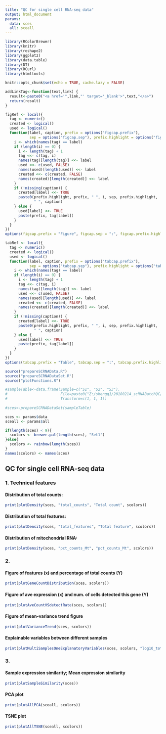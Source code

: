 ```yaml
---
title: "QC for single cell RNA-seq data"
output: html_document
params:
  data: sces
  all: sceall
---
```


```r

library(RColorBrewer)
library(knitr)
library(reshape2)
library(ggplot2)
library(data.table)
library(DT)
library(RCurl)
library(htmltools)

knitr::opts_chunk$set(echo = TRUE, cache.lazy = FALSE)

addLinkTag<-function(text,link) {
  result<-paste0("<a href='",link,"' target='_blank'>",text,"</a>")
  return(result)
}

figRef <- local({
  tag <- numeric()
  created <- logical()
  used <- logical()
  function(label, caption, prefix = options("figcap.prefix"), 
           sep = options("figcap.sep"), prefix.highlight = options("figcap.prefix.highlight")) {
    i <- which(names(tag) == label)
    if (length(i) == 0) {
      i <- length(tag) + 1
      tag <<- c(tag, i)
      names(tag)[length(tag)] <<- label
      used <<- c(used, FALSE)
      names(used)[length(used)] <<- label
      created <<- c(created, FALSE)
      names(created)[length(created)] <<- label
    }
    if (!missing(caption)) {
      created[label] <<- TRUE
      paste0(prefix.highlight, prefix, " ", i, sep, prefix.highlight, 
             " ", caption)
    } else {
      used[label] <<- TRUE
      paste(prefix, tag[label])
    }
  }
})
options(figcap.prefix = "Figure", figcap.sep = ":", figcap.prefix.highlight = "**")

tabRef <- local({
  tag <- numeric()
  created <- logical()
  used <- logical()
  function(label, caption, prefix = options("tabcap.prefix"), 
           sep = options("tabcap.sep"), prefix.highlight = options("tabcap.prefix.highlight")) {
    i <- which(names(tag) == label)
    if (length(i) == 0) {
      i <- length(tag) + 1
      tag <<- c(tag, i)
      names(tag)[length(tag)] <<- label
      used <<- c(used, FALSE)
      names(used)[length(used)] <<- label
      created <<- c(created, FALSE)
      names(created)[length(created)] <<- label
    }
    if (!missing(caption)) {
      created[label] <<- TRUE
      paste0(prefix.highlight, prefix, " ", i, sep, prefix.highlight, 
             " ", caption)
    } else {
      used[label] <<- TRUE
      paste(prefix, tag[label])
    }
  }
})
options(tabcap.prefix = "Table", tabcap.sep = ":", tabcap.prefix.highlight = "**")

source("prepareSCRNAData.R")
source("prepareSCRNADataSet.R")
source("plotFunctions.R")

```

```r
#sampleTable<-data.frame(Sample=c("S1", "S2", "S3"),
#                        File=paste0("Z:/shengq1/20180214_scRNABatchQC/", c("qi_m1.csv", "qi_m2.csv", "s1_pan_qi_1.csv")),
#                        Transform=c(1, 1, 1))
  
#sces<-prepareSCRNADataSet(sampleTable)

sces <- params$data
sceall <- params$all

if(length(sces) < 9){
  scolors <- brewer.pal(length(sces), "Set1")
}else{
  scolors <- rainbow(length(sces))
}
names(scolors) <- names(sces)


```

## QC for single cell RNA-seq data

### 1. Technical features

#### Distribution of total counts:

```r
print(plotDensity(sces, "total_counts", "Total count", scolors))
```

#### Distribution of total features: 

```r
print(plotDensity(sces, "total_features", "Total feature", scolors))
```

#### Distribution of mitochondrial RNA: 

```r
print(plotDensity(sces, "pct_counts_Mt", "pct_counts_Mt", scolors))
```

### 2. 

#### Figure of features (x) and percentage of total counts (Y) 

```r
print(plotGeneCountDistribution(sces, scolors))
```

#### Figure of ave expression (x) and num. of cells detected this gene (Y)

```r
print(plotAveCountVSdetectRate(sces, scolors))
```

#### Figure of mean-variance trend figure

```r
print(plotVarianceTrend(sces, scolors))
```

#### Explainable variables between different samples

```r
print(plotMultiSamplesOneExplanatoryVariables(sces, scolors, "log10_total_counts", "log10(total counts)"))
```

### 3.

#### Sample expression similarity; Mean expression similarity

```r
print(plotSampleSimilarity(sces))
```

#### PCA plot

```r
print(plotAllPCA(sceall, scolors))
```

#### TSNE plot

```r
print(plotAllTSNE(sceall, scolors))
```



